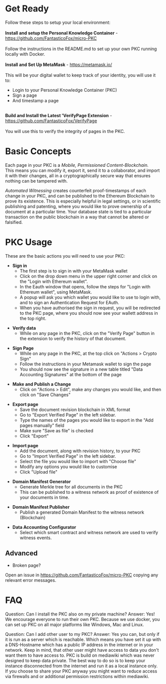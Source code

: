 = Get Ready =
Follow these steps to setup your local environment:
<br><br>
'''Install and setup the Personal Knowledge Container''' - https://github.com/FantasticoFox/micro-PKC <br> <br>
Follow the instructions in the README.md to set up your own PKC running locally with Docker.
<br> <br>
'''Install and Set Up MetaMask''' - https://metamask.io/ <br> <br>
This will be your digital wallet to keep track of your identity,
you will use it to:
* Login to your Personal Knowledge Container (PKC)
* Sign a page 
* And timestamp a page
<br>
'''Build and Install the Latest 'VerifyPage Extension''' - https://github.com/FantasticoFox/VerifyPage <br><br>
You will use this to verify the integrity of pages in the PKC.

= Basic Concepts =
Each page in your PKC is a ''Mobile, Permissioned Content-Blockchain.'' <br>

This means you can modify it, export it, send it to a collaborator, and import it with their changes, all in a cryptographically secure way that ensures nothing can be tampered with. 

''Automated Witnessing'' creates counterfeit proof-timestamps of each change in your PKC, and can be published to the Ethereum Blockchain to prove its existence. This is especially helpful in legal settings, or in scientific publishing and patenting, where you would like to prove ownership of a document at a particular time. Your database state is tied to a particular transaction on the public blockchain in a way that cannot be altered or falsified.

= PKC Usage =

These are the basic actions you will need to use your PKC:

* '''Sign in'''
** The first step is to sign in with your MetaMask wallet
** Click on the drop down menu in the upper right corner and click on the "Login with Ethereum wallet".
** In the Eauth window that opens, follow the steps for "Login with Ethereum wallet", using MetaMask. 
** A popup will ask you which wallet you would like to use to login with, and to sign an Authentication Request for EAuth. 
** When you have authorised the sign in request, you will be redirected to the PKC page, where you should now see your wallett address in the top right. 

* '''Verify data'''
** While on any page in the PKC, click on the "Verify Page" button in the extension to verify the history of that document.

* '''Sign Page'''
** While on any page in the PKC, at the top click on "Actions > Crypto Sign"
** Follow the instructions in your Metamask wallet to sign the page
** You should now see the signature in a new table titled "Data Accounting Signatures" at the bottom of the page

* '''Make and Publish a Change'''
** Click on "Actions > Edit", make any changes you would like, and then click on "Save Changes"

* '''Export page'''
** Save the document revision blockchain in XML format
** Go to "Export Verified Page" in the left sidebar. 
** Type the names of the pages you would like to export in the "Add pages manually" field
** Make sure "Save as file" is checked
** Click "Export" 

* '''Import page'''
** Add the document, along with revision history, to your PKC 
** Go to "Import Verified Page" in the left sidebar.
** Select the file you would like to import with "Choose file"
** Modify any options you would like to customise
** Click "Upload file"

* '''Domain Manifest Generator'''
** Generate Merkle tree for all documents in the PKC
** This can be published to a witness network as proof of existence of your documents in time.

* '''Domain Manifest Publisher'''
** Publish a generated Domain Manifest to the witness network (Blockchain)

* '''Data Accounting Configurator'''
** Select which smart contract and witness network are used to verify witness events.

== Advanced ==

* Broken page?
Open an issue in https://github.com/FantasticoFox/micro-PKC copying any relevant error messages.

= FAQ =
Question: Can I install the PKC also on my private machine? 
Answer: Yes! We encourage everyone to run their own PKC. Because we use docker, you can set up PKC on all major platforms like Windows, Mac and Linux.

Question: Can I add other user to my PKC? 
Answer: Yes you can, but only if it is run as a server which is reachable. Which means you have set it up with a DNS-Hostname which has a public IP address in the internet or in your network. Keep in mind, that other user might have access to data you don't want them to have access to. PKC is build on mediawiki which was never designed to keep data private. The best way to do so is to keep your instance disconnected from the internet and run it as a local instance only. If you choose to share your PKC anyway you might want to reduce access via firewalls and or additional permission restrictions within mediawiki.
